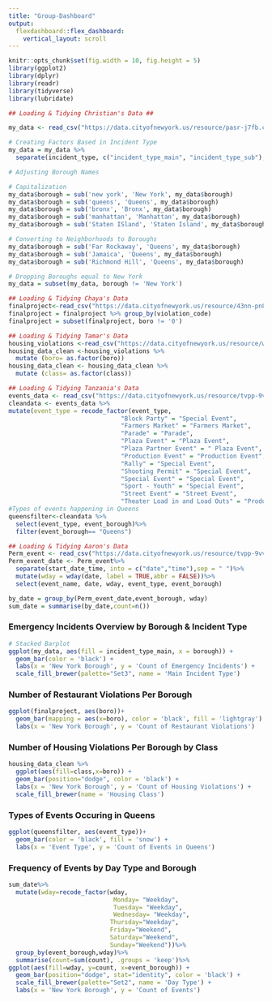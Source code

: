 ```yaml
---
title: "Group-Dashboard"
output: 
  flexdashboard::flex_dashboard:
    vertical_layout: scroll
---
```


```r
knitr::opts_chunk$set(fig.width = 10, fig.height = 5)
library(ggplot2)
library(dplyr)
library(readr)
library(tidyverse)
library(lubridate)
```


```r
## Loading & Tidying Christian's Data ##

my_data <- read_csv("https://data.cityofnewyork.us/resource/pasr-j7fb.csv")

# Creating Factors Based in Incident Type
my_data = my_data %>%
  separate(incident_type, c("incident_type_main", "incident_type_sub"), "-")

# Adjusting Borough Names

# Capitalization
my_data$borough = sub('new york', 'New York', my_data$borough)
my_data$borough = sub('queens', 'Queens', my_data$borough)
my_data$borough = sub('bronx', 'Bronx', my_data$borough)
my_data$borough = sub('manhattan', 'Manhattan', my_data$borough)
my_data$borough = sub('Staten ISland', 'Staten Island', my_data$borough)

# Converting to Neighborhoods to Boroughs 
my_data$borough = sub('Far Rockaway', 'Queens', my_data$borough)
my_data$borough = sub('Jamaica', 'Queens', my_data$borough)
my_data$borough = sub('Richmond Hill', 'Queens', my_data$borough)

# Dropping Boroughs equal to New York 
my_data = subset(my_data, borough != 'New York')
```

```r
## Loading & Tidying Chaya's Data
finalproject<-read_csv("https://data.cityofnewyork.us/resource/43nn-pn8j.csv?$limit=50000")
finalproject = finalproject %>% group_by(violation_code)
finalproject = subset(finalproject, boro != '0')
```

```r
## Loading & Tidying Tamar's Data
housing_violations <-read_csv("https://data.cityofnewyork.us/resource/wvxf-dwi5.csv") 
housing_data_clean <-housing_violations %>% 
  mutate (boro= as.factor(boro))
housing_data_clean <- housing_data_clean %>%
  mutate (class= as.factor(class))
```

```r
## Loading & Tidying Tanzania's Data
events_data <- read_csv("https://data.cityofnewyork.us/resource/tvpp-9vvx.csv")
cleandata <- events_data %>%
mutate(event_type = recode_factor(event_type,
                               "Block Party" = "Special Event",
                               "Farmers Market" = "Farmers Market",
                               "Parade" = "Parade",
                               "Plaza Event" = "Plaza Event",
                               "Plaza Partner Event" = " Plaza Event",
                               "Production Event" = "Production Event",
                               "Rally" = "Special Event",
                               "Shooting Permit" = "Special Event",
                               "Special Event" = "Special Event",
                               "Sport - Youth" = "Special Event",
                               "Street Event" = "Street Event",
                               "Theater Load in and Load Outs" = "Production Event"))
#Types of events happening in Queens 
queensfilter<-cleandata %>%
  select(event_type, event_borough)%>%
  filter(event_borough== "Queens")
```

```r
## Loading & Tidying Aaron's Data
Perm_event <- read_csv("https://data.cityofnewyork.us/resource/tvpp-9vvx.csv?$limit=50000")
Perm_event_date <- Perm_event%>%
  separate(start_date_time, into = c("date","time"),sep = " ")%>%
  mutate(wday = wday(date, label = TRUE,abbr = FALSE))%>%
  select(event_name, date, wday, event_type, event_borough)

by_date = group_by(Perm_event_date,event_borough, wday)
sum_date = summarise(by_date,count=n())
```

### Emergency Incidents Overview by Borough & Incident Type

```r
# Stacked Barplot 
ggplot(my_data, aes(fill = incident_type_main, x = borough)) + 
  geom_bar(color = 'black') +
  labs(x = 'New York Borough', y = 'Count of Emergency Incidents') + 
  scale_fill_brewer(palette="Set3", name = 'Main Incident Type')
```

### Number of Restaurant Violations Per Borough

```r
ggplot(finalproject, aes(boro))+
  geom_bar(mapping = aes(x=boro), color = 'black', fill = 'lightgray') +   
  labs(x = 'New York Borough', y = 'Count of Restaurant Violations') 
```

### Number of Housing Violations Per Borough by Class

```r
housing_data_clean %>% 
  ggplot(aes(fill=class,x=boro)) +
  geom_bar(position="dodge", color = 'black') +
  labs(x = 'New York Borough', y = 'Count of Housing Violations') + 
  scale_fill_brewer(name = 'Housing Class')
```

### Types of Events Occuring in Queens 

```r
ggplot(queensfilter, aes(event_type))+ 
  geom_bar(color = 'black', fill = 'snow') +
  labs(x = 'Event Type', y = 'Count of Events in Queens')
```

### Frequency of Events by Day Type and Borough

```r
sum_date%>%
  mutate(wday=recode_factor(wday,
                             Monday= "Weekday",
                             Tuesday= "Weekday",
                             Wednesday= "Weekday",
                            Thursday="Weekday",
                            Friday="Weekend",
                            Saturday="Weekend",
                            Sunday="Weekend"))%>%
  group_by(event_borough,wday)%>%
  summarise(count=sum(count), .groups = 'keep')%>%
ggplot(aes(fill=wday, y=count, x=event_borough)) +
  geom_bar(position="dodge", stat="identity", color = 'black') + 
  scale_fill_brewer(palette="Set2", name = 'Day Type') +
  labs(x = 'New York Borough', y = 'Count of Events')
```

